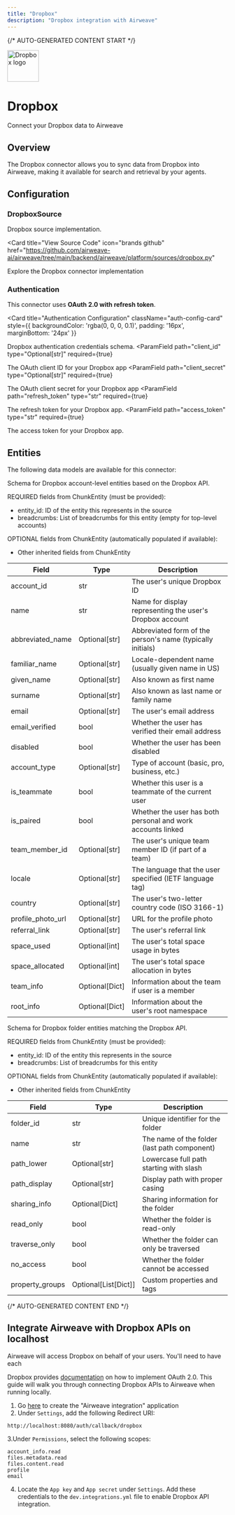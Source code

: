 ```yaml
---
title: "Dropbox"
description: "Dropbox integration with Airweave"
---
```


{/* AUTO-GENERATED CONTENT START */}



<div className="connector-header">
  <img src="icon.svg" alt="Dropbox logo" width="72" height="72" className="connector-icon" />
  <div className="connector-info">
    <h1>Dropbox</h1>
    <p>Connect your Dropbox data to Airweave</p>
  </div>
</div>

## Overview

The Dropbox connector allows you to sync data from Dropbox into Airweave, making it available for search and retrieval by your agents.

## Configuration


### DropboxSource

Dropbox source implementation.


<Card
  title="View Source Code"
  icon="brands github"
  href="https://github.com/airweave-ai/airweave/tree/main/backend/airweave/platform/sources/dropbox.py"
>
  Explore the Dropbox connector implementation
</Card>

### Authentication

This connector uses **OAuth 2.0 with refresh token**.

<Card
  title="Authentication Configuration"
  className="auth-config-card"
  style={{ backgroundColor: 'rgba(0, 0, 0, 0.1)', padding: '16px', marginBottom: '24px' }}
>

Dropbox authentication credentials schema.
<ParamField
  path="client_id"
  type="Optional[str]"
  required={true}
>
  The OAuth client ID for your Dropbox app
</ParamField>
<ParamField
  path="client_secret"
  type="Optional[str]"
  required={true}
>
  The OAuth client secret for your Dropbox app
</ParamField>
<ParamField
  path="refresh_token"
  type="str"
  required={true}
>
  The refresh token for your Dropbox app.
</ParamField>
<ParamField
  path="access_token"
  type="str"
  required={true}
>
  The access token for your Dropbox app.
</ParamField>
</Card>


## Entities

The following data models are available for this connector:

<Accordion title="DropboxAccountEntity">

Schema for Dropbox account-level entities based on the Dropbox API.

REQUIRED fields from ChunkEntity (must be provided):
- entity_id: ID of the entity this represents in the source
- breadcrumbs: List of breadcrumbs for this entity (empty for top-level accounts)

OPTIONAL fields from ChunkEntity (automatically populated if available):
- Other inherited fields from ChunkEntity

| Field | Type | Description |
|-------|------|-------------|
| account_id | str | The user's unique Dropbox ID |
| name | str | Name for display representing the user's Dropbox account |
| abbreviated_name | Optional[str] | Abbreviated form of the person's name (typically initials) |
| familiar_name | Optional[str] | Locale-dependent name (usually given name in US) |
| given_name | Optional[str] | Also known as first name |
| surname | Optional[str] | Also known as last name or family name |
| email | Optional[str] | The user's email address |
| email_verified | bool | Whether the user has verified their email address |
| disabled | bool | Whether the user has been disabled |
| account_type | Optional[str] | Type of account (basic, pro, business, etc.) |
| is_teammate | bool | Whether this user is a teammate of the current user |
| is_paired | bool | Whether the user has both personal and work accounts linked |
| team_member_id | Optional[str] | The user's unique team member ID (if part of a team) |
| locale | Optional[str] | The language that the user specified (IETF language tag) |
| country | Optional[str] | The user's two-letter country code (ISO 3166-1) |
| profile_photo_url | Optional[str] | URL for the profile photo |
| referral_link | Optional[str] | The user's referral link |
| space_used | Optional[int] | The user's total space usage in bytes |
| space_allocated | Optional[int] | The user's total space allocation in bytes |
| team_info | Optional[Dict] | Information about the team if user is a member |
| root_info | Optional[Dict] | Information about the user's root namespace |

</Accordion>
<Accordion title="DropboxFolderEntity">

Schema for Dropbox folder entities matching the Dropbox API.

REQUIRED fields from ChunkEntity (must be provided):
- entity_id: ID of the entity this represents in the source
- breadcrumbs: List of breadcrumbs for this entity

OPTIONAL fields from ChunkEntity (automatically populated if available):
- Other inherited fields from ChunkEntity

| Field | Type | Description |
|-------|------|-------------|
| folder_id | str | Unique identifier for the folder |
| name | str | The name of the folder (last path component) |
| path_lower | Optional[str] | Lowercase full path starting with slash |
| path_display | Optional[str] | Display path with proper casing |
| sharing_info | Optional[Dict] | Sharing information for the folder |
| read_only | bool | Whether the folder is read-only |
| traverse_only | bool | Whether the folder can only be traversed |
| no_access | bool | Whether the folder cannot be accessed |
| property_groups | Optional[List[Dict]] | Custom properties and tags |

</Accordion>




{/* AUTO-GENERATED CONTENT END */}

## Integrate Airweave with Dropbox APIs on localhost

Airweave will access Dropbox on behalf of your users. You'll need to have each

Dropbox provides [documentation](https://developers.dropbox.com/oauth-guide) on how to implement OAuth 2.0.
This guide will walk you through connecting Dropbox APIs to Airweave when running locally.
1. Go [here](https://www.dropbox.com/developers/apps/create) to create the "Airweave integration" application
2. Under `Settings`, add the following Redirect URI:
  ```
  http://localhost:8080/auth/callback/dropbox
  ```
3.Under `Permissions`, select the following scopes:
  ```
  account_info.read
  files.metadata.read
  files.content.read
  profile
  email
  ```
4. Locate the `App key` and `App secret` under `Settings`. Add these credentials to the `dev.integrations.yml` file to enable Dropbox API integration.
